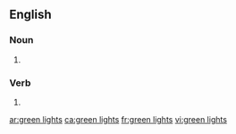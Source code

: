==English==

===Noun===
{{head|en|noun plural form}}

# {{plural of|green light|lang=en}}

===Verb===
{{head|en|verb form}}

# {{en-third-person singular of|green light}}

[[ar:green lights]]
[[ca:green lights]]
[[fr:green lights]]
[[vi:green lights]]